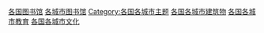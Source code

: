 {{Categories by country|nocat}}

[[Category:各国图书馆|]]
[[Category:各城市图书馆|]]
[[Category:各国各城市主题|Category:各国各城市主题]]
[[Category:各国各城市建筑物|]]
[[Category:各国各城市教育|]]
[[Category:各国各城市文化|]]